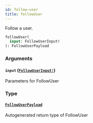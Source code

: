 ```yaml
---
id: follow-user
title: followUser
---
```


Follow a user.

```graphql
followUser(
  input: FollowUserInput!
): FollowUserPayload

```

### Arguments

#### `input` ([`FollowUserInput!`](/docs/api/inputs/follow-user-input))

Parameters for FollowUser

### Type

#### [`FollowUserPayload`](/docs/api/objects/follow-user-payload)

Autogenerated return type of FollowUser
